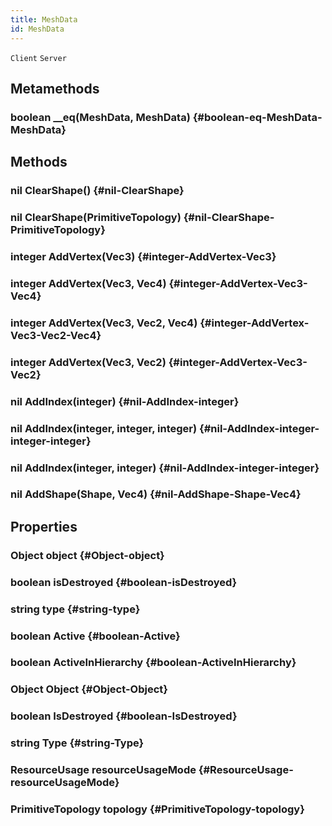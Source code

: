 ```yaml
---
title: MeshData
id: MeshData
---
```

`Client`
`Server`

## Metamethods

### boolean __eq(MeshData, MeshData) {#boolean-eq-MeshData-MeshData}

## Methods

### nil ClearShape() {#nil-ClearShape}

### nil ClearShape(PrimitiveTopology) {#nil-ClearShape-PrimitiveTopology}

### integer AddVertex(Vec3) {#integer-AddVertex-Vec3}

### integer AddVertex(Vec3, Vec4) {#integer-AddVertex-Vec3-Vec4}

### integer AddVertex(Vec3, Vec2, Vec4) {#integer-AddVertex-Vec3-Vec2-Vec4}

### integer AddVertex(Vec3, Vec2) {#integer-AddVertex-Vec3-Vec2}

### nil AddIndex(integer) {#nil-AddIndex-integer}

### nil AddIndex(integer, integer, integer) {#nil-AddIndex-integer-integer-integer}

### nil AddIndex(integer, integer) {#nil-AddIndex-integer-integer}

### nil AddShape(Shape, Vec4) {#nil-AddShape-Shape-Vec4}

## Properties

### Object object {#Object-object}

### boolean isDestroyed {#boolean-isDestroyed}

### string type {#string-type}

### boolean Active {#boolean-Active}

### boolean ActiveInHierarchy {#boolean-ActiveInHierarchy}

### Object Object {#Object-Object}

### boolean IsDestroyed {#boolean-IsDestroyed}

### string Type {#string-Type}

### ResourceUsage resourceUsageMode {#ResourceUsage-resourceUsageMode}

### PrimitiveTopology topology {#PrimitiveTopology-topology}

